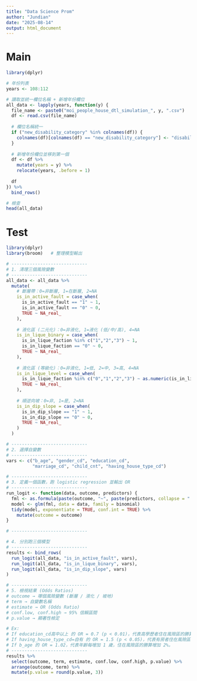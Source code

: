 ---
title: "Data Science Prom"
author: "Jundian"
date: "2025-08-14"
output: html_document
---
# Main
```{r}
library(dplyr)

# 年份列表
years <- 108:112

# 讀取並統一欄位名稱 + 新增年份欄位
all_data <- lapply(years, function(y) {
  file_name <- paste0("moi_people_house_dtl_simulation_", y, ".csv")
  df <- read.csv(file_name)
  
  # 欄位名稱統一
  if ("new_disability_category" %in% colnames(df)) {
    colnames(df)[colnames(df) == "new_disability_category"] <- "disability_lv"
  }
  
  # 新增年份欄位並移到第一個
  df <- df %>%
    mutate(years = y) %>%
    relocate(years, .before = 1)
  
  df
}) %>%
  bind_rows()

# 檢查
head(all_data)

```

# Test
```{r}
library(dplyr)
library(broom)   # 整理模型輸出

# -----------------------------
# 1. 清理三個風險變數
# -----------------------------
all_data <- all_data %>%
  mutate(
    # 斷層帶：0=非斷層, 1=在斷層, 2=NA
    is_in_active_fault = case_when(
      is_in_active_fault == "1" ~ 1,
      is_in_active_fault == "0" ~ 0,
      TRUE ~ NA_real_
    ),
    
    # 液化區 (二元化)：0=非液化, 1=液化 (低/中/高), 4=NA
    is_in_lique_binary = case_when(
      is_in_lique_faction %in% c("1","2","3") ~ 1,
      is_in_lique_faction == "0" ~ 0,
      TRUE ~ NA_real_
    ),
    
    # 液化區 (等級化)：0=非液化, 1=低, 2=中, 3=高, 4=NA
    is_in_lique_level = case_when(
      is_in_lique_faction %in% c("0","1","2","3") ~ as.numeric(is_in_lique_faction),
      TRUE ~ NA_real_
    ),
    
    # 順逆向坡：0=非, 1=是, 2=NA
    is_in_dip_slope = case_when(
      is_in_dip_slope == "1" ~ 1,
      is_in_dip_slope == "0" ~ 0,
      TRUE ~ NA_real_
    )
  )

# -----------------------------
# 2. 選擇自變數
# -----------------------------
vars <- c("b_age", "gender_cd", "education_cd", 
          "marriage_cd", "child_cnt", "having_house_type_cd")

# -----------------------------
# 3. 定義一個函數，跑 logistic regression 並輸出 OR
# -----------------------------
run_logit <- function(data, outcome, predictors) {
  fml <- as.formula(paste(outcome, "~", paste(predictors, collapse = " + ")))
  model <- glm(fml, data = data, family = binomial)
  tidy(model, exponentiate = TRUE, conf.int = TRUE) %>%
    mutate(outcome = outcome)
}

# -----------------------------

# 4. 分別跑三個模型
# -----------------------------
results <- bind_rows(
  run_logit(all_data, "is_in_active_fault", vars),
  run_logit(all_data, "is_in_lique_binary", vars),
  run_logit(all_data, "is_in_dip_slope", vars)
)

# -----------------------------
# 5. 檢視結果 (Odds Ratios)
# outcome → 哪個風險變數 (斷層 / 液化 / 坡地)
# term → 自變數名稱
# estimate → OR (Odds Ratio)
# conf.low, conf.high → 95% 信賴區間
# p.value → 顯著性檢定

# Ex:
# If education_cd高中以上 的 OR = 0.7 (p < 0.01)，代表高學歷者住在風險區的勝算 少 30%。
# If having_house_type_cd=自有 的 OR = 1.5 (p < 0.05)，代表有房者住在風險區的勝算 高 50%。
# If b_age 的 OR = 1.02，代表年齡每增加 1 歲，住在風險區的勝算增加 2%。
# -----------------------------
results %>%
  select(outcome, term, estimate, conf.low, conf.high, p.value) %>%
  arrange(outcome, term) %>% 
  mutate(p.value = round(p.value, 3))


```




